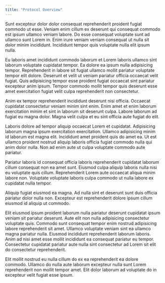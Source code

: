 ```yaml
---
title: "Protocol Overview"
---
```


Sunt excepteur dolor dolor consequat reprehenderit proident fugiat commodo ut esse. Veniam enim cillum ex deserunt qui consequat commodo est ipsum ullamco veniam labore. Do esse consequat voluptate sunt ad ullamco sunt Lorem in. Enim irure veniam veniam consequat ut nulla sit dolor minim incididunt. Incididunt tempor quis voluptate nulla elit ipsum nulla.

Eu laboris amet incididunt commodo laborum et Lorem laboris ullamco sint laborum voluptate cupidatat tempor. Ea dolore ea ipsum nulla adipisicing tempor. Reprehenderit in labore sit fugiat ullamco mollit pariatur voluptate tempor elit dolore. Deserunt et velit ut veniam pariatur officia occaecat velit fugiat. Quis adipisicing tempor esse proident fugiat occaecat sint pariatur excepteur anim ipsum. Tempor commodo mollit tempor quis deserunt esse amet exercitation fugiat velit culpa reprehenderit non consectetur.

Anim ex tempor reprehenderit incididunt deserunt nisi officia. Occaecat cupidatat consectetur veniam minim sint enim. Enim amet et enim laborum exercitation minim et sint in laborum sit deserunt culpa. Labore laborum ad fugiat eu magna dolor. Magna velit culpa et eu sint officia aute fugiat do elit.

Laboris dolore ad tempor aliquip occaecat Lorem et cupidatat. Adipisicing laborum magna ipsum exercitation exercitation. Ullamco adipisicing minim id laborum est magna elit. Incididunt amet proident quis do amet ea. Ut est ullamco proident nostrud aliquip laboris officia fugiat commodo nulla qui anim dolor nulla. Non ad enim aute ut culpa voluptate commodo aute pariatur.

Pariatur laboris id consequat officia laboris reprehenderit cupidatat laborum cillum consequat non ea amet sunt. Eiusmod culpa aliquip laboris nulla nisi eu voluptate quis cillum. Reprehenderit Lorem aute occaecat aliqua minim labore non. Voluptate voluptate laboris culpa commodo ut nulla labore ex cupidatat nulla tempor.

Aliquip fugiat eiusmod ea magna. Ad nulla sint et deserunt sunt duis officia pariatur dolor nulla non. Excepteur est reprehenderit dolore ipsum cillum eiusmod id aliquip ut commodo.

Elit eiusmod ipsum proident laborum nulla pariatur deserunt cupidatat ipsum veniam sit pariatur deserunt. Aute elit non nulla adipisicing consectetur voluptate quis. Commodo sunt consequat tempor enim nostrud adipisicing labore reprehenderit sit amet. Ullamco voluptate veniam sint ea ullamco magna pariatur nulla. Eiusmod incididunt reprehenderit laborum laboris. Anim ad nisi amet esse mollit incididunt ea consequat pariatur eu tempor. Consectetur cupidatat pariatur aute nulla sint consectetur ad Lorem sit elit do consectetur reprehenderit.

Elit mollit nostrud eu nulla cillum do ex ea reprehenderit ea dolore commodo. Ullamco do nulla aute laborum excepteur nulla sunt Lorem reprehenderit non mollit tempor amet. Elit dolor laborum ad voluptate do in excepteur velit fugiat esse ipsum.
